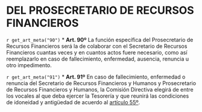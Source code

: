 # DEL PROSECRETARIO DE RECURSOS FINANCIEROS

`r get_art_meta("90")`
* **Art. 90º**
La función específica del Prosecretario de Recursos Financieros será la de colaborar con el Secretario de Recursos Financieros cuantas veces y en cuantos actos fuere necesario, como así reemplazarlo en caso de fallecimiento, enfermedad, ausencia, renuncia u otro impedimento.

`r get_art_meta("91")`
* **Art. 91º**
En caso de fallecimiento, enfermedad o renuncia del Secretario de Recursos Financieros y Humanos y Prosecretario de Recursos Financieros y Humanos, la Comisión Directiva elegirá de entre los vocales al que deba ejercer la Tesorería y que reunirá las condiciones de idoneidad y antigüedad de acuerdo al [artículo 55º](#art55).
